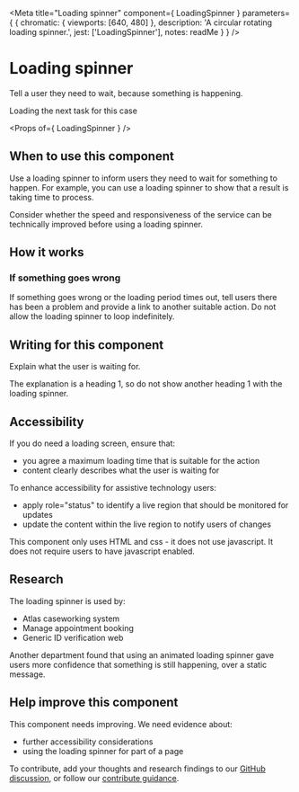 
<Meta
  title="Loading spinner"
  component={ LoadingSpinner }
  parameters={ {
    chromatic: { viewports: [640, 480] },
    description: 'A circular rotating loading spinner.',
    jest: ['LoadingSpinner'],
    notes: readMe
  } }
/>

# Loading spinner

Tell a user they need to wait, because something is happening.

<Preview withToolbar>
  <Story name="Custom Text">
    <LoadingSpinner>Loading the next task for this case</LoadingSpinner>
  </Story>
</Preview>

<Props of={ LoadingSpinner } />

## When to use this component
Use a loading spinner to inform users they need to wait for something to happen. For example, you can use a loading spinner to show that a result is taking time to process.
 
Consider whether the speed and responsiveness of the service can be technically improved before using a loading spinner.

## How it works

<Preview>
  <Story name="Default Text">
    <LoadingSpinner />
  </Story>
</Preview>

### If something goes wrong
If something goes wrong or the loading period times out, tell users there has been a problem and provide a link to another suitable action. Do not allow the loading spinner to loop indefinitely. 

## Writing for this component
Explain what the user is waiting for.

The explanation is a heading 1, so do not show another heading 1 with the loading spinner.

## Accessibility

If you do need a loading screen, ensure that: 
- you agree a maximum loading time that is suitable for the action 
- content clearly describes what the user is waiting for

To enhance accessibility for assistive technology users: 
- apply role="status" to identify a live region that should be monitored for updates
- update the content within the live region to notify users of changes

This component only uses HTML and css - it does not use javascript. It does not require users to have javascript enabled.

## Research

The loading spinner is used by:
- Atlas caseworking system
- Manage appointment booking
- Generic ID verification web

Another department found that using an animated loading spinner gave users more confidence that something is still happening, over a static message.

## Help improve this component

This component needs improving. We need evidence about:
- further accessibility considerations
- using the loading spinner for part of a page

To contribute, add your thoughts and research findings to our [GitHub discussion](https://github.com/UKHomeOffice/design-system/discussions/488), or follow our [contribute guidance](https://design.homeoffice.gov.uk/contribute).